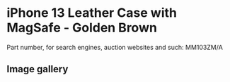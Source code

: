 
# iPhone 13 Leather Case with MagSafe - Golden Brown

Part number, for search engines, auction websites and such: MM103ZM/A

## Image gallery

<div style={{ width: "768px" }}>
  <GalleryComponent
    images={[
      {
        original: "/everysource/MM103.png",
        thumbnail: "/everypreview/MM103.png",
      },
      {
        original: "/everysource/MM103_AV1.png",
        thumbnail: "/everypreview/MM103_AV1.png",
      },
      {
        original: "/everysource/MM103_AV2.png",
        thumbnail: "/everypreview/MM103_AV2.png",
      },
      {
        original: "/everysource/MM103_AV3.png",
        thumbnail: "/everypreview/MM103_AV3.png",
      },
      {
        original: "/everysource/MM103_AV4.png",
        thumbnail: "/everypreview/MM103_AV4.png",
      },
      {
        original: "/everysource/MM103_AV5.png",
        thumbnail: "/everypreview/MM103_AV5.png",
      },
      {
        original: "/everysource/MM103_AV6.png",
        thumbnail: "/everypreview/MM103_AV6.png",
      },
      {
        original: "/everysource/MM103_AV7.png",
        thumbnail: "/everypreview/MM103_AV7.png",
      }
    ]}
  />
</div>